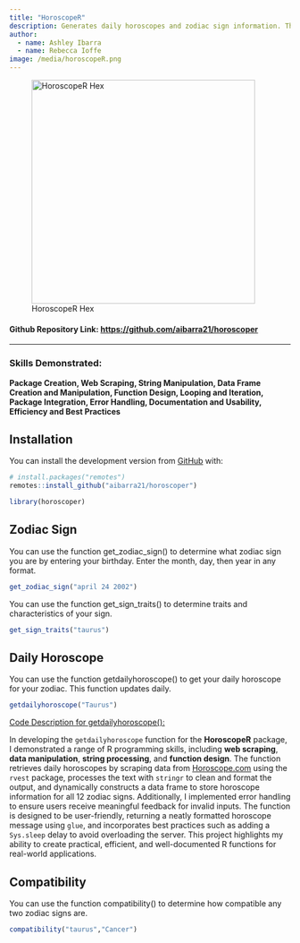 ```yaml
---
title: "HoroscopeR"
description: Generates daily horoscopes and zodiac sign information. This package uses webscrapping to get the horoscope information from horoscope.com
author: 
  - name: Ashley Ibarra
  - name: Rebecca Ioffe
image: /media/horoscopeR.png
---
```


![HoroscopeR Hex](/media/horoscopeR.png){fig-align="center" width="400"}

#### Github Repository Link: <https://github.com/aibarra21/horoscoper>

------------------------------------------------------------------------

### Skills Demonstrated:

**Package Creation, Web Scraping, String Manipulation, Data Frame Creation and Manipulation, Function Design, Looping and Iteration, Package Integration, Error Handling, Documentation and Usability, Efficiency and Best Practices**

## Installation

You can install the development version from [GitHub](https://github.com/) with:

```r
# install.packages("remotes")
remotes::install_github("aibarra21/horoscoper")
```

```r
library(horoscoper)
```

## Zodiac Sign

You can use the function get_zodiac_sign() to determine what zodiac sign you are by entering your birthday. Enter the month, day, then year in any format.

```r
get_zodiac_sign("april 24 2002")
```

You can use the function get_sign_traits() to determine traits and characteristics of your sign.

```r
get_sign_traits("taurus")
```

## Daily Horoscope

You can use the function getdailyhoroscope() to get your daily horoscope for your zodiac. This function updates daily.

```r
getdailyhoroscope("Taurus")
```

[Code Description for getdailyhoroscope():]{.underline}

In developing the `getdailyhoroscope` function for the **HoroscopeR** package, I demonstrated a range of R programming skills, including **web scraping**, **data manipulation**, **string processing**, and **function design**. The function retrieves daily horoscopes by scraping data from [Horoscope.com](https://www.horoscope.com/) using the `rvest` package, processes the text with `stringr` to clean and format the output, and dynamically constructs a data frame to store horoscope information for all 12 zodiac signs. Additionally, I implemented error handling to ensure users receive meaningful feedback for invalid inputs. The function is designed to be user-friendly, returning a neatly formatted horoscope message using `glue`, and incorporates best practices such as adding a `Sys.sleep` delay to avoid overloading the server. This project highlights my ability to create practical, efficient, and well-documented R functions for real-world applications.

## Compatibility

You can use the function compatibility() to determine how compatible any two zodiac signs are.

```r
compatibility("taurus","Cancer")
```

